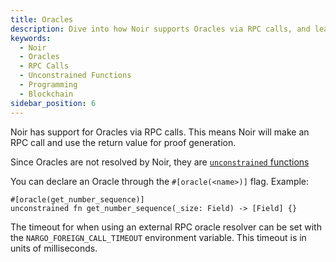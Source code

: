 ```yaml
---
title: Oracles
description: Dive into how Noir supports Oracles via RPC calls, and learn how to declare an Oracle in Noir with our comprehensive guide.
keywords:
  - Noir
  - Oracles
  - RPC Calls
  - Unconstrained Functions
  - Programming
  - Blockchain
sidebar_position: 6
---
```



<Experimental />

Noir has support for Oracles via RPC calls. This means Noir will make an RPC call and use the return value for proof generation.

Since Oracles are not resolved by Noir, they are [`unconstrained` functions](./unconstrained.md)

You can declare an Oracle through the `#[oracle(<name>)]` flag. Example:

```noir
#[oracle(get_number_sequence)]
unconstrained fn get_number_sequence(_size: Field) -> [Field] {}
```

The timeout for when using an external RPC oracle resolver can be set with the `NARGO_FOREIGN_CALL_TIMEOUT` environment variable. This timeout is in units of milliseconds.
